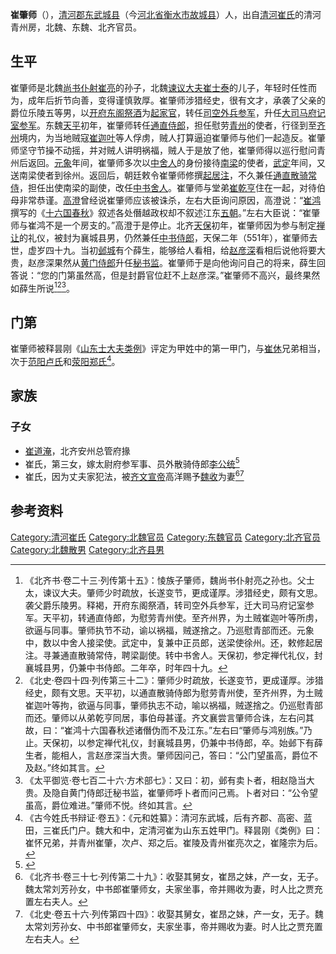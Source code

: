 '''崔肇师'''（{{bd|503年||551年||}}），[[清河郡|清河郡]][[东武城县|东武城县]]（今[[河北省|河北省]][[衡水市|衡水市]][[故城县|故城县]]）人，出自[[清河崔氏|清河崔氏]]的清河青州房，北魏、东魏、北齐官员。

==生平==
崔肇师是北魏[[尚书仆射|尚书仆射]][[崔亮_(南北朝)|崔亮]]的孙子，北魏[[谏议大夫|谏议大夫]][[崔士泰|崔士泰]]的儿子，年轻时任性而为，成年后折节向善，变得谨慎敦厚。崔肇师涉猎经史，很有文才，承袭了父亲的爵位乐陵五等男，以[[开府东阁祭酒|开府东阁祭酒]]为[[起家官|起家官]]，转任[[司空外兵参军|司空外兵参军]]，升任[[大司马府记室参军|大司马府记室参军]]。东魏[[天平|天平]]初年，崔肇师转任[[通直侍郎|通直侍郎]]，担任慰劳[[青州_(311年-1131年)|青州]]的使者，行径到至[[齐州_(济南)|齐州]]境内，为当地贼寇[[崔迦叶|崔迦叶]]等人俘虏，贼人打算逼迫崔肇师与他们一起造反。崔肇师坚守节操不动摇，并对贼人讲明祸福，贼人于是放了他，崔肇师得以巡行慰问青州后返回。[[元象|元象]]年间，崔肇师多次以[[中舍人|中舍人]]的身份接待[[南梁|南梁]]的使者，[[武定_(东魏)|武定]]年间，又送南梁使者到徐州。返回后，朝廷敕令崔肇师修撰[[起居注|起居注]]，不久兼任[[通直散骑常侍|通直散骑常侍]]，担任出使南梁的副使，改任[[中书舍人|中书舍人]]。崔肇师与堂弟[[崔乾亨|崔乾亨]]住在一起，对待伯母非常恭谨。[[高澄|高澄]]曾经说崔肇师应该被诛杀，左右大臣询问原因，高澄说：“[[崔鸿|崔鸿]]撰写的《[[十六国春秋|十六国春秋]]》叙述各处僭越政权却不叙述江东[[五朝|五朝]]。”左右大臣说：“崔肇师与崔鸿不是一个房支的。”高澄于是停止。北齐[[天保_(北齐)|天保]]初年，崔肇师因为参与制定[[禅让|禅让]]的礼仪，被封为襄城县男，仍然兼任[[中书侍郎|中书侍郎]]，天保二年（551年），崔肇师去世，虚岁四十九。当初[[邺城|邺城]]有个薛生，能够给人看相，给[[赵彦深|赵彦深]]看相后说他将要大贵，赵彦深果然从[[黄门侍郎|黄门侍郎]]升任[[秘书监|秘书监]]。崔肇师于是向他询问自己的将来，薛生回答说：“您的门第虽然高，但是封爵官位赶不上赵彦深。”崔肇师不高兴，最终果然如薛生所说<ref>《北齐书·卷二十三·列传第十五》：㥄族子肇师，魏尚书仆射亮之孙也。父士太，谏议大夫。肇师少时疏放，长遂变节，更成谨厚。涉猎经史，颇有文思。袭父爵乐陵男。释褐，开府东阁祭酒，转司空外兵参军，迁大司马府记室参军。天平初，转通直侍郎，为慰劳青州使。至齐州界，为土贼崔迦叶等所虏，欲逼与同事。肇师执节不动，谕以祸福，贼遂捨之。乃巡慰青部而还。元象中，数以中舍人接梁使。武定中，复兼中正员郎，送梁使徐州。还，敕修起居注。寻兼通直散骑常侍，聘梁副使。转中书舍人。天保初，参定禅代礼仪，封襄城县男，仍兼中书侍郎。二年卒，时年四十九。</ref><ref>《北史·卷四十四·列传第三十二》：肇师少时疏放，长遂变节，更成谨厚。涉猎经史，颇有文思。天平初，以通直散骑侍郎为慰劳青州使，至齐州界，为土贼崔迦叶等拘，欲逼与同事，肇师执志不动，喻以祸福，贼遂捨之。仍巡慰青部而还。肇师以从弟乾亨同居，事伯母甚谨。齐文襄尝言肇师合诛，左右问其故，曰：“崔鸿十六国春秋述诸僭伪而不及江东。”左右曰“肇师与鸿别族。”乃止。天保初，以参定禅代礼仪，封襄城县男，仍兼中书侍郎，卒。始邺下有薛生者，能相人，言赵彦深当大贵。肇师因问己，答曰：“公门望虽高，爵位不及赵。”终如其言。</ref><ref>《太平御览·卷七百二十六·方术部七》：又曰：初，邺有卖卜者，相赵隐当大贵。及隐自黄门侍郎迁秘书监，崔肇师呼卜者而问己焉。卜者对曰：“公令望虽高，爵位难进。”肇师不悦。终如其言。</ref>。

==门第==
崔肇师被释昙刚《[[山东士大夫类例|山东士大夫类例]]》评定为甲姓中的第一甲门，与[[崔休|崔休]]兄弟相当，次于[[范阳卢氏|范阳卢氏]]和[[荥阳郑氏|荥阳郑氏]]<ref>《古今姓氏书辩证·卷五》：《元和姓纂》：清河东武城，后有齐郡、高密、蓝田，三崔氏门户。魏大和中，定清河崔为山东五姓甲门。释昙刚《类例》曰：崔怀兄弟，并青州崔肇，次卢、郑之后。崔陵及青州崔亮次之，崔隆宗为后。</ref>。

==家族==
{{main|清河青州房世系图}}

===子女===
*[[崔道淹|崔道淹]]，北齐安州总管府掾
*崔氏，第三女，嫁太尉府参军事、员外散骑侍郎[[李公统|李公统]]<ref>{{Cite book | author = 王其祎，周晓薇编著；王庆卫，樊波助理；毛汉光，耿慧玲顾问 | title = 《隋代墓志铭汇考 1》| location = 北京市 | publisher =  线装书局  | date =2007年10月 | pages =31-33 |ISBN =978-7-80106-588-9 | accessdate = 2014-07-26 | url = | language= zh-hant| quote = }}</ref>
*崔氏，因为丈夫家犯法，被[[齐文宣帝|齐文宣帝]]高洋赐予[[魏收|魏收]]为妻<ref>《北齐书·卷三十七·列传第二十九》：收娶其舅女，崔昂之妹，产一女，无子。魏太常刘芳孙女，中书郎崔肇师女，夫家坐事，帝并赐收为妻，时人比之贾充置左右夫人。</ref><ref>《北史·卷五十六·列传第四十四》：收娶其舅女，崔昂之妹，产一女，无子。魏太常刘芳孙女、中书郎崔肇师女，夫家坐事，帝并赐收为妻。时人比之贾充置左右夫人。</ref>

==参考资料==
{{reflist}}

[[Category:清河崔氏|Category:清河崔氏]]
[[Category:北魏官员|Category:北魏官员]]
[[Category:东魏官员|Category:东魏官员]]
[[Category:北齐官员|Category:北齐官员]]
[[Category:北魏散男|Category:北魏散男]]
[[Category:北齐县男|Category:北齐县男]]